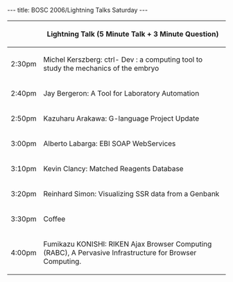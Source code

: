---
title: BOSC 2006/Lightning Talks Saturday
---

{| border="1" cellspacing="0" cellpadding="5" align="center"
! &nbsp;
! Lightning Talk (5 Minute Talk + 3 Minute Question)
|-
| 2:30pm
| Michel Kerszberg: ctrl- Dev : a computing tool to study the mechanics of the embryo
|-
| 2:40pm
| Jay Bergeron: A Tool for Laboratory Automation
|-
| 2:50pm
| Kazuharu Arakawa: G-language Project Update
|-
| 3:00pm
| Alberto Labarga: EBI SOAP WebServices
|-
| 3:10pm
| Kevin Clancy: Matched Reagents Database
|-
| 3:20pm
| Reinhard Simon: Visualizing SSR data from a Genbank
|-
| 3:30pm
| Coffee
|-
| 4:00pm
| Fumikazu KONISHI: RIKEN Ajax Browser Computing (RABC), A Pervasive Infrastructure for Browser Computing.
|}